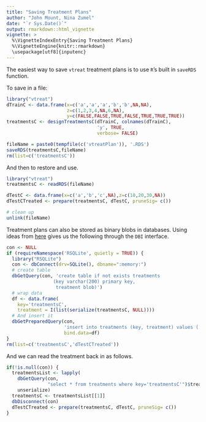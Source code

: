 ```yaml
---
title: "Saving Treatment Plans"
author: "John Mount, Nina Zumel"
date: "`r Sys.Date()`"
output: rmarkdown::html_vignette
vignette: >
  %\VignetteIndexEntry{Saving Treatment Plans}
  %\VignetteEngine{knitr::rmarkdown}
  \usepackage[utf8]{inputenc}
---
```


The easiest way to save `vtreat` treatment plans is to use `R`'s built in
`saveRDS` function.

To save in a file:

```r
library("vtreat")
dTrainC <- data.frame(x=c('a','a','a','b','b',NA,NA),
                      z=c(1,2,3,4,NA,6,NA),
                      y=c(FALSE,FALSE,TRUE,FALSE,TRUE,TRUE,TRUE))
treatmentsC <- designTreatmentsC(dTrainC, colnames(dTrainC),
                                 'y', TRUE,
                                 verbose= FALSE)

fileName = paste0(tempfile(c('vtreatPlan')), '.RDS')
saveRDS(treatmentsC,fileName)
rm(list=c('treatmentsC'))
```

And then to restore and use.

```r
library("vtreat")
treatmentsC <- readRDS(fileName)

dTestC <- data.frame(x=c('a','b','c',NA),z=c(10,20,30,NA))
dTestCTreated <- prepare(treatmentsC, dTestC, pruneSig= c())

# clean up
unlink(fileName)
```

Treatment plans can also be stored as binary blobs in databases.
Using ideas from [here](http://jfaganuk.github.io/2015/01/12/storing-r-objects-in-sqlite-tables/) gives us the following through the `DBI` interface.

```r
con <- NULL
if (requireNamespace('RSQLite', quietly = TRUE)) {
  library("RSQLite")
  con <- dbConnect(drv=SQLite(), dbname=":memory:")
  # create table
  dbGetQuery(con, 'create table if not exists treatments 
                 (key varchar(200) primary key, 
                  treatment blob)')
  # wrap data
  df <- data.frame(
    key='treatmentsC', 
    treatment = I(list(serialize(treatmentsC, NULL))))
  # And insert it
  dbGetPreparedQuery(con, 
                     'insert into treatments (key, treatment) values (:key, :treatment)',
                     bind.data=df)
}
rm(list=c('treatmentsC','dTestCTreated'))
```

And we can read the treatment back in as follows.

```r
if(!is.null(con)) {
  treatmentsList <- lapply(
    dbGetQuery(con, 
               "select * from treatments where key='treatmentsC'")$treatment,
    unserialize)
  treatmentsC <- treatmentsList[[1]]
  dbDisconnect(con)
  dTestCTreated <- prepare(treatmentsC, dTestC, pruneSig= c())
}
```
